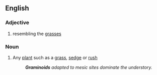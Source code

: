 ==English==

===Adjective===
{{en-adj}}

# resembling the [[grass]]es

===Noun===
{{en-noun}}

# Any [[plant]] such as a [[grass]], [[sedge]] or [[rush]]
#:'''''Graminoids''' adapted to mesic sites dominate the understory.''